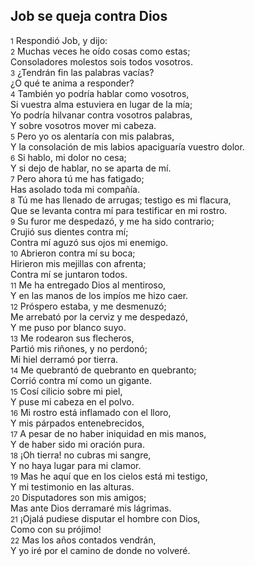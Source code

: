 == Job se queja contra Dios ==

{{anchor|1}} <small>1</small> Respondió Job, y dijo:<br>
{{anchor|2}} <small>2</small> Muchas veces he oído cosas como estas;<br>
Consoladores molestos sois todos vosotros.<br>
{{anchor|3}} <small>3</small> ¿Tendrán fin las palabras vacías?<br>
¿O qué te anima a responder?<br>
{{anchor|4}} <small>4</small> También yo podría hablar como vosotros,<br>
Si vuestra alma estuviera en lugar de la mía;<br>
Yo podría hilvanar contra vosotros palabras,<br>
Y sobre vosotros mover mi cabeza.<br>
{{anchor|5}} <small>5</small> Pero yo os alentaría con mis palabras,<br>
Y la consolación de mis labios apaciguaría vuestro dolor.<br>
{{anchor|6}} <small>6</small> Si hablo, mi dolor no cesa;<br>
Y si dejo de hablar, no se aparta de mí.<br>
{{anchor|7}} <small>7</small> Pero ahora tú me has fatigado;<br>
Has asolado toda mi compañía.<br>
{{anchor|8}} <small>8</small> Tú me has llenado de arrugas; testigo es mi flacura,<br>
Que se levanta contra mí para testificar en mi rostro.<br>
{{anchor|9}} <small>9</small> Su furor me despedazó, y me ha sido contrario;<br>
Crujió sus dientes contra mí;<br>
Contra mí aguzó sus ojos mi enemigo.<br>
{{anchor|10}} <small>10</small> Abrieron contra mí su boca;<br>
Hirieron mis mejillas con afrenta;<br>
Contra mí se juntaron todos.<br>
{{anchor|11}} <small>11</small> Me ha entregado Dios al mentiroso,<br>
Y en las manos de los impíos me hizo caer.<br>
{{anchor|12}} <small>12</small> Próspero estaba, y me desmenuzó;<br>
Me arrebató por la cerviz y me despedazó,<br>
Y me puso por blanco suyo.<br>
{{anchor|13}} <small>13</small> Me rodearon sus flecheros,<br>
Partió mis riñones, y no perdonó;<br>
Mi hiel derramó por tierra.<br>
{{anchor|14}} <small>14</small> Me quebrantó de quebranto en quebranto;<br>
Corrió contra mí como un gigante.<br>
{{anchor|15}} <small>15</small> Cosí cilicio sobre mi piel,<br>
Y puse mi cabeza en el polvo.<br>
{{anchor|16}} <small>16</small> Mi rostro está inflamado con el lloro,<br>
Y mis párpados entenebrecidos,<br>
{{anchor|17}} <small>17</small> A pesar de no haber iniquidad en mis manos,<br>
Y de haber sido mi oración pura.<br>
{{anchor|18}} <small>18</small> ¡Oh tierra! no cubras mi sangre,<br>
Y no haya lugar para mi clamor.<br>
{{anchor|19}} <small>19</small> Mas he aquí que en los cielos está mi testigo,<br>
Y mi testimonio en las alturas.<br>
{{anchor|20}} <small>20</small> Disputadores son mis amigos;<br>
Mas ante Dios derramaré mis lágrimas.<br>
{{anchor|21}} <small>21</small> ¡Ojalá pudiese disputar el hombre con Dios,<br>
Como con su prójimo!<br>
{{anchor|22}} <small>22</small> Mas los años contados vendrán,<br>
Y yo iré por el camino de donde no volveré.<br>
